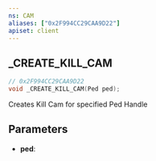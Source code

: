 ```yaml
---
ns: CAM
aliases: ["0x2F994CC29CAA9D22"]
apiset: client
---
```

## _CREATE_KILL_CAM

```c
// 0x2F994CC29CAA9D22
void _CREATE_KILL_CAM(Ped ped);
```

Creates Kill Cam for specified Ped Handle

## Parameters
* **ped**: